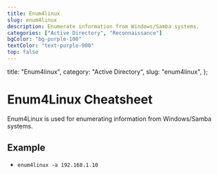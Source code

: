 ```yaml
---
title: Enum4linux
slug: enum4linux
description: Enumerate information from Windows/Samba systems.
categories: ["Active Directory", "Reconnaissance"]
bgColor: "bg-purple-100"
textColor: "text-purple-900"
top: false
---
```


  title: "Enum4linux",
  category: "Active Directory",
  slug: "enum4linux",
};

# Enum4Linux Cheatsheet

Enum4Linux is used for enumerating information from Windows/Samba systems.

## Example

- `enum4linux -a 192.168.1.10`
